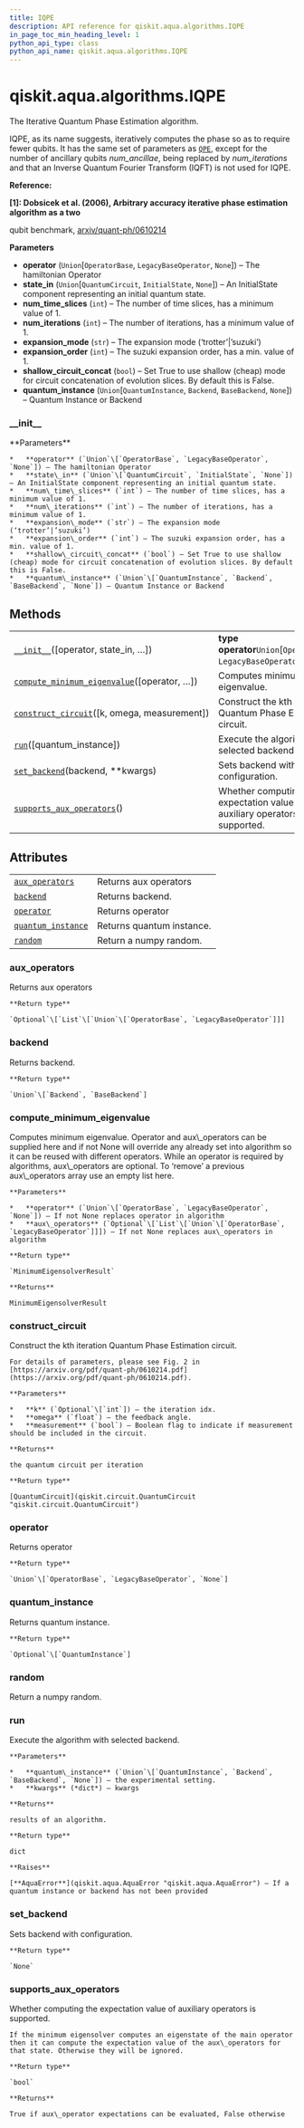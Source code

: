 ```yaml
---
title: IQPE
description: API reference for qiskit.aqua.algorithms.IQPE
in_page_toc_min_heading_level: 1
python_api_type: class
python_api_name: qiskit.aqua.algorithms.IQPE
---
```


# qiskit.aqua.algorithms.IQPE

<Class id="qiskit.aqua.algorithms.IQPE" github="https://github.com/qiskit-community/qiskit-aqua/tree/stable/0.9/qiskit/aqua/algorithms/minimum_eigen_solvers/iqpe.py" signature="IQPE(operator=None, state_in=None, num_time_slices=1, num_iterations=1, expansion_mode='suzuki', expansion_order=2, shallow_circuit_concat=False, quantum_instance=None)">
  The Iterative Quantum Phase Estimation algorithm.

  IQPE, as its name suggests, iteratively computes the phase so as to require fewer qubits. It has the same set of parameters as [`QPE`](qiskit.aqua.algorithms.QPE "qiskit.aqua.algorithms.QPE"), except for the number of ancillary qubits *num\_ancillae*, being replaced by *num\_iterations* and that an Inverse Quantum Fourier Transform (IQFT) is not used for IQPE.

  **Reference:**

  **\[1]: Dobsicek et al. (2006), Arbitrary accuracy iterative phase estimation algorithm as a two**

  qubit benchmark, [arxiv/quant-ph/0610214](https://arxiv.org/abs/quant-ph/0610214)

  **Parameters**

  *   **operator** (`Union`\[`OperatorBase`, `LegacyBaseOperator`, `None`]) – The hamiltonian Operator
  *   **state\_in** (`Union`\[`QuantumCircuit`, `InitialState`, `None`]) – An InitialState component representing an initial quantum state.
  *   **num\_time\_slices** (`int`) – The number of time slices, has a minimum value of 1.
  *   **num\_iterations** (`int`) – The number of iterations, has a minimum value of 1.
  *   **expansion\_mode** (`str`) – The expansion mode (‘trotter’|’suzuki’)
  *   **expansion\_order** (`int`) – The suzuki expansion order, has a min. value of 1.
  *   **shallow\_circuit\_concat** (`bool`) – Set True to use shallow (cheap) mode for circuit concatenation of evolution slices. By default this is False.
  *   **quantum\_instance** (`Union`\[`QuantumInstance`, `Backend`, `BaseBackend`, `None`]) – Quantum Instance or Backend

  ### \_\_init\_\_

  <Function id="qiskit.aqua.algorithms.IQPE.__init__" name="__init__" signature="__init__(operator=None, state_in=None, num_time_slices=1, num_iterations=1, expansion_mode='suzuki', expansion_order=2, shallow_circuit_concat=False, quantum_instance=None)">
    **Parameters**

    *   **operator** (`Union`\[`OperatorBase`, `LegacyBaseOperator`, `None`]) – The hamiltonian Operator
    *   **state\_in** (`Union`\[`QuantumCircuit`, `InitialState`, `None`]) – An InitialState component representing an initial quantum state.
    *   **num\_time\_slices** (`int`) – The number of time slices, has a minimum value of 1.
    *   **num\_iterations** (`int`) – The number of iterations, has a minimum value of 1.
    *   **expansion\_mode** (`str`) – The expansion mode (‘trotter’|’suzuki’)
    *   **expansion\_order** (`int`) – The suzuki expansion order, has a min. value of 1.
    *   **shallow\_circuit\_concat** (`bool`) – Set True to use shallow (cheap) mode for circuit concatenation of evolution slices. By default this is False.
    *   **quantum\_instance** (`Union`\[`QuantumInstance`, `Backend`, `BaseBackend`, `None`]) – Quantum Instance or Backend
  </Function>

  ## Methods

  |                                                                                                                                                                  |                                                                              |
  | ---------------------------------------------------------------------------------------------------------------------------------------------------------------- | ---------------------------------------------------------------------------- |
  | [`__init__`](#qiskit.aqua.algorithms.IQPE.__init__ "qiskit.aqua.algorithms.IQPE.__init__")(\[operator, state\_in, …])                                            | **type operator**`Union`\[`OperatorBase`, `LegacyBaseOperator`, `None`]      |
  | [`compute_minimum_eigenvalue`](#qiskit.aqua.algorithms.IQPE.compute_minimum_eigenvalue "qiskit.aqua.algorithms.IQPE.compute_minimum_eigenvalue")(\[operator, …]) | Computes minimum eigenvalue.                                                 |
  | [`construct_circuit`](#qiskit.aqua.algorithms.IQPE.construct_circuit "qiskit.aqua.algorithms.IQPE.construct_circuit")(\[k, omega, measurement])                  | Construct the kth iteration Quantum Phase Estimation circuit.                |
  | [`run`](#qiskit.aqua.algorithms.IQPE.run "qiskit.aqua.algorithms.IQPE.run")(\[quantum\_instance])                                                                | Execute the algorithm with selected backend.                                 |
  | [`set_backend`](#qiskit.aqua.algorithms.IQPE.set_backend "qiskit.aqua.algorithms.IQPE.set_backend")(backend, \*\*kwargs)                                         | Sets backend with configuration.                                             |
  | [`supports_aux_operators`](#qiskit.aqua.algorithms.IQPE.supports_aux_operators "qiskit.aqua.algorithms.IQPE.supports_aux_operators")()                           | Whether computing the expectation value of auxiliary operators is supported. |

  ## Attributes

  |                                                                                                                    |                           |
  | ------------------------------------------------------------------------------------------------------------------ | ------------------------- |
  | [`aux_operators`](#qiskit.aqua.algorithms.IQPE.aux_operators "qiskit.aqua.algorithms.IQPE.aux_operators")          | Returns aux operators     |
  | [`backend`](#qiskit.aqua.algorithms.IQPE.backend "qiskit.aqua.algorithms.IQPE.backend")                            | Returns backend.          |
  | [`operator`](#qiskit.aqua.algorithms.IQPE.operator "qiskit.aqua.algorithms.IQPE.operator")                         | Returns operator          |
  | [`quantum_instance`](#qiskit.aqua.algorithms.IQPE.quantum_instance "qiskit.aqua.algorithms.IQPE.quantum_instance") | Returns quantum instance. |
  | [`random`](#qiskit.aqua.algorithms.IQPE.random "qiskit.aqua.algorithms.IQPE.random")                               | Return a numpy random.    |

  ### aux\_operators

  <Function id="qiskit.aqua.algorithms.IQPE.aux_operators" name="aux_operators" signature="property aux_operators">
    Returns aux operators

    **Return type**

    `Optional`\[`List`\[`Union`\[`OperatorBase`, `LegacyBaseOperator`]]]
  </Function>

  ### backend

  <Function id="qiskit.aqua.algorithms.IQPE.backend" name="backend" signature="property backend">
    Returns backend.

    **Return type**

    `Union`\[`Backend`, `BaseBackend`]
  </Function>

  ### compute\_minimum\_eigenvalue

  <Function id="qiskit.aqua.algorithms.IQPE.compute_minimum_eigenvalue" name="compute_minimum_eigenvalue" signature="compute_minimum_eigenvalue(operator=None, aux_operators=None)">
    Computes minimum eigenvalue. Operator and aux\_operators can be supplied here and if not None will override any already set into algorithm so it can be reused with different operators. While an operator is required by algorithms, aux\_operators are optional. To ‘remove’ a previous aux\_operators array use an empty list here.

    **Parameters**

    *   **operator** (`Union`\[`OperatorBase`, `LegacyBaseOperator`, `None`]) – If not None replaces operator in algorithm
    *   **aux\_operators** (`Optional`\[`List`\[`Union`\[`OperatorBase`, `LegacyBaseOperator`]]]) – If not None replaces aux\_operators in algorithm

    **Return type**

    `MinimumEigensolverResult`

    **Returns**

    MinimumEigensolverResult
  </Function>

  ### construct\_circuit

  <Function id="qiskit.aqua.algorithms.IQPE.construct_circuit" name="construct_circuit" signature="construct_circuit(k=None, omega=0, measurement=False)">
    Construct the kth iteration Quantum Phase Estimation circuit.

    For details of parameters, please see Fig. 2 in [https://arxiv.org/pdf/quant-ph/0610214.pdf](https://arxiv.org/pdf/quant-ph/0610214.pdf).

    **Parameters**

    *   **k** (`Optional`\[`int`]) – the iteration idx.
    *   **omega** (`float`) – the feedback angle.
    *   **measurement** (`bool`) – Boolean flag to indicate if measurement should be included in the circuit.

    **Returns**

    the quantum circuit per iteration

    **Return type**

    [QuantumCircuit](qiskit.circuit.QuantumCircuit "qiskit.circuit.QuantumCircuit")
  </Function>

  ### operator

  <Function id="qiskit.aqua.algorithms.IQPE.operator" name="operator" signature="property operator">
    Returns operator

    **Return type**

    `Union`\[`OperatorBase`, `LegacyBaseOperator`, `None`]
  </Function>

  ### quantum\_instance

  <Function id="qiskit.aqua.algorithms.IQPE.quantum_instance" name="quantum_instance" signature="property quantum_instance">
    Returns quantum instance.

    **Return type**

    `Optional`\[`QuantumInstance`]
  </Function>

  ### random

  <Function id="qiskit.aqua.algorithms.IQPE.random" name="random" signature="property random">
    Return a numpy random.
  </Function>

  ### run

  <Function id="qiskit.aqua.algorithms.IQPE.run" name="run" signature="run(quantum_instance=None, **kwargs)">
    Execute the algorithm with selected backend.

    **Parameters**

    *   **quantum\_instance** (`Union`\[`QuantumInstance`, `Backend`, `BaseBackend`, `None`]) – the experimental setting.
    *   **kwargs** (*dict*) – kwargs

    **Returns**

    results of an algorithm.

    **Return type**

    dict

    **Raises**

    [**AquaError**](qiskit.aqua.AquaError "qiskit.aqua.AquaError") – If a quantum instance or backend has not been provided
  </Function>

  ### set\_backend

  <Function id="qiskit.aqua.algorithms.IQPE.set_backend" name="set_backend" signature="set_backend(backend, **kwargs)">
    Sets backend with configuration.

    **Return type**

    `None`
  </Function>

  ### supports\_aux\_operators

  <Function id="qiskit.aqua.algorithms.IQPE.supports_aux_operators" name="supports_aux_operators" signature="classmethod supports_aux_operators()">
    Whether computing the expectation value of auxiliary operators is supported.

    If the minimum eigensolver computes an eigenstate of the main operator then it can compute the expectation value of the aux\_operators for that state. Otherwise they will be ignored.

    **Return type**

    `bool`

    **Returns**

    True if aux\_operator expectations can be evaluated, False otherwise
  </Function>
</Class>

